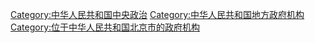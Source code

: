{{Catmore}}

[[Category:中华人民共和国中央政治|Category:中华人民共和国中央政治]]
[[Category:中华人民共和国地方政府机构|Category:中华人民共和国地方政府机构]]
[[Category:位于中华人民共和国北京市的政府机构|Category:位于中华人民共和国北京市的政府机构]]
